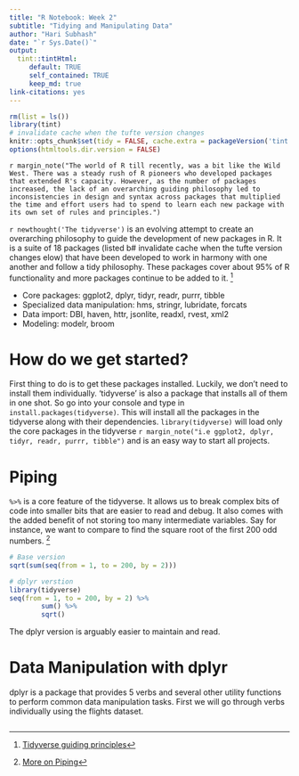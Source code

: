 ```yaml
---
title: "R Notebook: Week 2"
subtitle: "Tidying and Manipulating Data"
author: "Hari Subhash"
date: "`r Sys.Date()`"
output:
  tint::tintHtml: 
     default: TRUE
     self_contained: TRUE
     keep_md: true
link-citations: yes
---
```

```r
rm(list = ls())
library(tint)
# invalidate cache when the tufte version changes
knitr::opts_chunk$set(tidy = FALSE, cache.extra = packageVersion('tint'))
options(htmltools.dir.version = FALSE)
```

`r margin_note("The world of R till recently, was a bit like the Wild West. There was a steady rush of R pioneers who developed packages that extended R's capacity. However, as the number of packages increased, the lack of an overarching guiding philosophy led to inconsistencies in design and syntax across packages that multiplied the time and effort users had to spend to learn each new package with its own set of rules and principles.")`

`r newthought('The tidyverse')` is an evolving attempt to create an overarching philosophy to guide the development of new packages in R. It is a suite of 18 packages (listed b# invalidate cache when the tufte version changes
elow) that have been developed to work in harmony with one another and follow a tidy philosophy. These packages cover about 95% of R functionality and more packages continue to be added to it. ^[[Tidyverse guiding principles](https://mran.microsoft.com/web/packages/tidyverse/vignettes/manifesto.html)] 

* Core packages: ggplot2, dplyr, tidyr, readr, purrr, tibble
* Specialized data manipulation: hms, stringr, lubridate, forcats
* Data import: DBI, haven, httr, jsonlite, readxl, rvest, xml2
* Modeling: modelr, broom

# How do we get started?
First thing to do is to get these packages installed. Luckily, we don't need to install them individually. 'tidyverse' is also a package that installs all of them in one shot. So go into your console and type in `install.packages(tidyverse)`. This will install all the packages in the tidyverse along with their dependencies. `library(tidyverse)` will load only the core packages in the tidyverse `r margin_note("i.e ggplot2, dplyr, tidyr, readr, purrr, tibble")` and is an easy way to start all projects.

# Piping
`%>%` is a core feature of the tidyverse. It allows us to break complex bits of code into smaller bits that are easier to read and debug. It also comes with the added benefit of not storing too many intermediate variables. Say for instance, we want to compare to find the square root of the first 200 odd numbers. ^[[More on Piping](http://r4ds.had.co.nz/pipes.html)] 

```r
# Base version
sqrt(sum(seq(from = 1, to = 200, by = 2)))

# dplyr verstion
library(tidyverse)
seq(from = 1, to = 200, by = 2) %>%
        sum() %>%
        sqrt()
```

The dplyr version is arguably easier to maintain and read.

# Data Manipulation with dplyr
dplyr is a package that provides 5 verbs and several other utility functions to perform common data manipulation tasks. First we will go through verbs individually using the flights dataset.

```r

```




